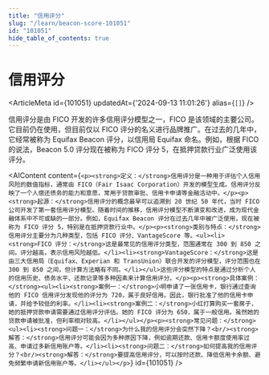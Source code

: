 ```yaml
---
title: "信用评分"
slug: "/learn/beacon-score-101051"
id: "101051"
hide_table_of_contents: true
---
```



# 信用评分

<ArticleMeta id={101051} updatedAt={'2024-09-13 11:01:26'} alias={`[]`} />
<div className='border-solid border-b border-t-0 my-4 border-[var(--ifm-color-gray-300)]' />

信用评分是由 FICO 开发的许多信用评分模型之一，FICO 是该领域的主要公司。它目前仍在使用，但目前仅以 FICO 评分的名义进行品牌推广。在过去的几年中，它经常被称为 Equifax Beacon 评分，以信用局 Equifax 命名。例如，根据 FICO 的说法，Beacon 5.0 评分现在被称为 FICO 评分 5，在抵押贷款行业广泛使用该评分。

<AIContent content={`<p><strong>定义：</strong>信用评分是一种用于评估个人信用风险的数值指标，通常由 FICO（Fair Isaac Corporation）开发的模型生成。信用评分反映了一个人偿还债务的能力和意愿，常用于贷款审批、信用卡申请等金融活动中。</p><p><strong>起源：</strong>信用评分的概念最早可以追溯到 20 世纪 50 年代，当时 FICO 公司开发了第一套信用评分模型。随着时间的推移，信用评分模型不断演变和改进，成为现代金融体系中不可或缺的一部分。例如，Equifax Beacon 评分在过去几年中被广泛使用，现在被称为 FICO 评分 5，特别是在抵押贷款行业中。</p><p><strong>类别与特点：</strong>信用评分主要分为几种类型，包括 FICO 评分、VantageScore 等。<ul><li><strong>FICO 评分：</strong>这是最常见的信用评分类型，范围通常在 300 到 850 之间。评分越高，表示信用风险越低。</li><li><strong>VantageScore：</strong>这是由三大信用局（Equifax、Experian 和 TransUnion）联合开发的评分模型，评分范围也在 300 到 850 之间，但计算方法略有不同。</li></ul>这些评分模型的特点是通过分析个人的信用历史、债务水平、还款记录等多种因素来计算信用评分。</p><p><strong>具体案例：</strong><ul><li><strong>案例一：</strong>小明申请了一张信用卡，银行通过查询他的 FICO 信用评分发现他的评分为 720，属于良好信用。因此，银行批准了他的信用卡申请，并给予较低的利率。</li><li><strong>案例二：</strong>小红打算购买一套房子，她的抵押贷款申请需要通过信用评分评估。她的 FICO 评分为 650，属于一般信用。虽然她的贷款申请被批准，但利率相对较高。</li></ul></p><p><strong>常见问题：</strong><ul><li><strong>问题一：</strong>为什么我的信用评分会突然下降？<br/><strong>解答：</strong>信用评分可能会因为多种原因下降，例如逾期还款、信用卡额度使用率过高、申请过多新信用账户等。</li><li><strong>问题二：</strong>如何提高我的信用评分？<br/><strong>解答：</strong>要提高信用评分，可以按时还款、降低信用卡余额、避免频繁申请新信用账户等。</li></ul></p>`} id={101051} />
